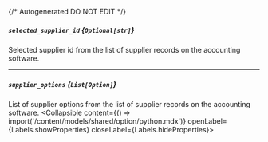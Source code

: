 {/* Autogenerated DO NOT EDIT  */}

##### `selected_supplier_id` *{`Optional[str]`}*
Selected supplier id from the list of supplier records on the accounting software.

---
##### `supplier_options` *{`List[Option]`}*
List of supplier options from the list of supplier records on the accounting software.
<Collapsible content={() => import('/content/models/shared/option/python.mdx')} openLabel={Labels.showProperties} closeLabel={Labels.hideProperties}>
</Collapsible>


